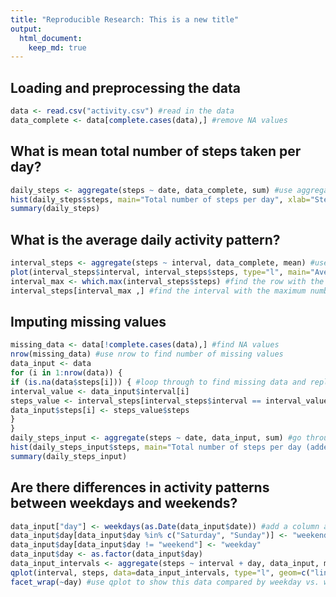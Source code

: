 ```yaml
---
title: "Reproducible Research: This is a new title"
output: 
  html_document:
    keep_md: true
---
```



## Loading and preprocessing the data

```r
data <- read.csv("activity.csv") #read in the data
data_complete <- data[complete.cases(data),] #remove NA values
```

## What is mean total number of steps taken per day?

```r
daily_steps <- aggregate(steps ~ date, data_complete, sum) #use aggregate function to calculate total number of steps per day
hist(daily_steps$steps, main="Total number of steps per day", xlab="Steps per day") #create histogram
summary(daily_steps)
```

## What is the average daily activity pattern?

```r
interval_steps <- aggregate(steps ~ interval, data_complete, mean) #use aggregate function to calculate the mean number of steps per interval
plot(interval_steps$interval, interval_steps$steps, type="l", main="Average number of steps", xlab="Intervals", ylab="Average number of steps") #make plot
interval_max <- which.max(interval_steps$steps) #find the row with the maximum number of steps
interval_steps[interval_max ,] #find the interval with the maximum number of steps
```

## Imputing missing values

```r
missing_data <- data[!complete.cases(data),] #find NA values
nrow(missing_data) #use nrow to find number of missing values
data_input <- data
for (i in 1:nrow(data)) { 
if (is.na(data$steps[i])) { #loop through to find missing data and replace
interval_value <- data_input$interval[i]
steps_value <- interval_steps[interval_steps$interval == interval_value,]
data_input$steps[i] <- steps_value$steps
}
}
daily_steps_input <- aggregate(steps ~ date, data_input, sum) #go through the same process as above, but with the input data
hist(daily_steps_input$steps, main="Total number of steps per day (added data)", xlab="Steps per day")
summary(daily_steps_input)
```

## Are there differences in activity patterns between weekdays and weekends?

```r
data_input["day"] <- weekdays(as.Date(data_input$date)) #add a column and categorize dates as either weekends or weekdays
data_input$day[data_input$day %in% c("Saturday", "Sunday")] <- "weekend"
data_input$day[data_input$day != "weekend"] <- "weekday"
data_input$day <- as.factor(data_input$day)
data_input_intervals <- aggregate(steps ~ interval + day, data_input, mean) #same aggregate function again
qplot(interval, steps, data=data_input_intervals, type="l", geom=c("line"), xlab="Intervals", ylab="Number of steps") + 
facet_wrap(~day) #use qplot to show this data compared by weekday vs. weekend
```